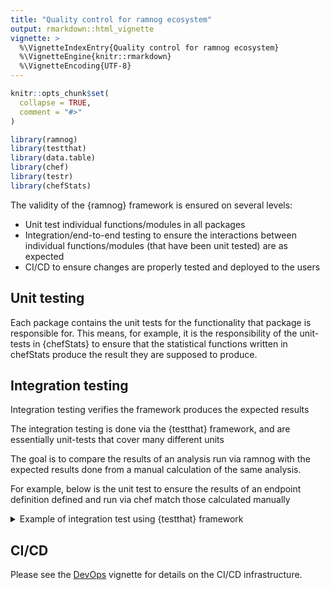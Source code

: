 ```yaml
---
title: "Quality control for ramnog ecosystem"
output: rmarkdown::html_vignette
vignette: >
  %\VignetteIndexEntry{Quality control for ramnog ecosystem}
  %\VignetteEngine{knitr::rmarkdown}
  %\VignetteEncoding{UTF-8}
---
```


```r
knitr::opts_chunk$set(
  collapse = TRUE,
  comment = "#>"
)
```

```r
library(ramnog)
library(testthat)
library(data.table)
library(chef)
library(testr)
library(chefStats)
```

The validity of the {ramnog} framework is ensured on several levels:

 - Unit test individual functions/modules in all packages
 - Integration/end-to-end testing to ensure the interactions between individual functions/modules (that have been unit tested) are as expected
 - CI/CD to ensure changes are properly tested and deployed to the users

## Unit testing

Each package contains the unit tests for the functionality that package is responsible for. This means, for example, it is the responsibility of the unit-tests in {chefStats} to ensure that the statistical functions written in chefStats produce the result they are supposed to produce.


## Integration testing

Integration testing verifies the framework produces the expected results

The integration testing is done via the {testthat} framework, and are essentially unit-tests that cover many different units

The goal is to compare the results of an analysis run via ramnog with the expected results done from a manual calculation of the same analysis.

For example, below is the unit test to ensure the results of an endpoint definition defined and run via chef match those calculated manually

<details>
<summary>Example of integration test using {testthat} framework </summary>

```r
testthat::test_that("Valide stats when one strata level is not found",
          {
            # SETUP -------------------------------------------------------------------
            testr::create_local_project()
            mk_adae <- function(study_metadata) {
              adsl <- pharmaverseadam::adsl |> data.table::setDT()
              adae <- pharmaverseadam::adae |> data.table::setDT()
              adae_out <-
                merge(adsl, adae[, c(setdiff(names(adae), names(adsl)), "USUBJID"), with =
                                   F], by = "USUBJID", all = TRUE)
              adae_out[TRT01A %in% c('Placebo', 'Xanomeline High Dose'),]
            }
            mk_ep_def <- function() {
              chef::mk_endpoint_str(
                study_metadata = list(),
                pop_var = "SAFFL",
                pop_value = "Y",
                treatment_var = "TRT01A",
                treatment_refval = "Xanomeline High Dose",
                stratify_by = list(c("SEX")),
                data_prepare = mk_adae,
                endpoint_label = "A",
                custom_pop_filter = "SEX == 'F'",
                group_by = list(list(AESEV = c())),
                stat_by_strata_by_trt = list(
                  "N" = chefStats::n_subj,
                  "E" = chefStats::n_event,
                  "N subj E" = chefStats::n_subj_event
                ),
                stat_by_strata_across_trt = list("RR" = chefStats::RR,
                                                 "OR" = chefStats::OR),
                stat_across_strata_across_trt = list("P-interaction" = chefStats::p_val_interaction)
              )
            }

            chef::use_chef(
              pipeline_dir = "pipeline",
              r_functions_dir = "R/",
              pipeline_id = "01",
              mk_endpoint_def_fn = mk_ep_def,
              mk_adam_fn = list(mk_adae)
            )
            # ACT ---------------------------------------------------------------------
            targets::tar_make()
            targets::tar_load(ep_stat)
            # EXPECT ------------------------------------------------------------------
            # Manually calculated expected results
            x <- mk_adae(study_metadata = NULL)
            # Relative Risk
            actual <-
              ep_stat[endpoint_group_filter == "AESEV == \"SEVERE\"" &
                        fn_name == "RR" &
                        stat_filter == "SEX == \"F\"" & stat_result_label == "RR", stat_result_value]
            x1 <- x[SEX == "F" & SAFFL == "Y"]
            x1[, event := FALSE]
            x1[AESEV == "SEVERE", event := TRUE] |> data.table::setorder(-event)
            x1_unique <-
              unique(x1, by = "USUBJID", fromLast = FALSE)
            two_by_two <-
              x1_unique[, .N, by = .(TRT01A, event)][order(TRT01A, event)]
            
            # Outcome, exposed
            a <-
              two_by_two[TRT01A == "Xanomeline High Dose" &
                           (event), N] 
            
            # No outcome, exposed
            b <-
              two_by_two[TRT01A == "Xanomeline High Dose" &
                           !(event), N] 
             
            # Outcome, not exposed
            c <-
              two_by_two[TRT01A == "Placebo" &
                           (event), N]
            
            # No outcome, not exposed
            d <-
              two_by_two[TRT01A == "Placebo" &
                           !(event), N] 
            
            expected <- (a / sum(a, b)) / (c / sum(c, d))
            expect_identical(actual, expected)

            # Number of Events
            actual <-
              ep_stat[endpoint_group_filter == "AESEV == \"SEVERE\"" &
                        fn_name == "E" &
                        strata_var == "SEX"]
            expected <-
              x1[(event), .N, by = .(TRT01A)][order(TRT01A)][, as.double(N)]
            expect_identical(actual$stat_result_value, expected)
          })
```
</details>

## CI/CD 

Please see the [DevOps](dev_devops.html) vignette for details on the CI/CD infrastructure.
